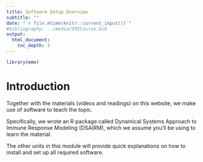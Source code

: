 ---
title: Software Setup Overview
subtitle: ""
date: "`r file.mtime(knitr::current_input())`"
#bibliography: ../media/SMICourse.bib
output: 
  html_document:
    toc_depth: 3
---

```{r, echo = FALSE}
library(emo)
```

# Introduction

Together with the materials (videos and readings) on this website, we make use of software to teach the topic.

Specifically, we wrote an R package called Dynamical Systems Approach to Immune Response Modeling (DSAIRM), which we assume you'll be using to learn the material.

The other units in this module will provide quick explanations on how to install and set up all required software.



